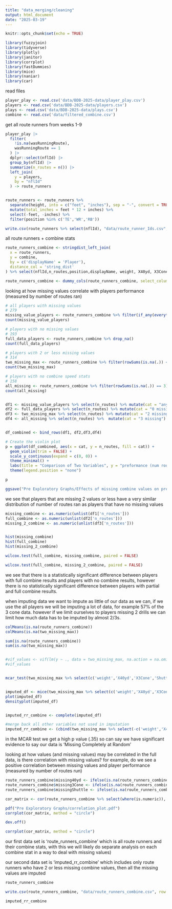 ```yaml
---
title: "data_merging/cleaning"
output: html_document
date: "2025-03-19"
---
```


```r
knitr::opts_chunk$set(echo = TRUE)
```

```r
library(fuzzyjoin)
library(tidyverse)
library(plotly)
library(janitor)
library(corrplot)
library(fastDummies)
library(mice)
library(naniar)
library(car)
```



read files
```r
player_play <- read.csv('data/BDB-2025-data/player_play.csv')
players <- read.csv('data/BDB-2025-data/players.csv')
plays <- read.csv('data/BDB-2025-data/plays.csv')
combine <- read.csv('data/filtered_combine.csv')
```

get all route runners from weeks 1-9
```r
player_play |> 
  filter(
    !is.na(wasRunningRoute),
    wasRunningRoute == 1
  ) |>
  dplyr::select(nflId) |> 
  group_by(nflId) |> 
  summarize(n_routes = n()) |> 
  left_join(
    y = players,
    by = "nflId"
  ) -> route_runners


route_runners <- route_runners %>%
  separate(height, into = c("feet", "inches"), sep = "-", convert = TRUE) %>%
  mutate(total_inches = feet * 12 + inches) %>%
  select(-feet, -inches) %>% 
  filter(position %in% c('TE','WR','RB'))

write.csv(route_runners %>% select(nflId), "data/route_runner_Ids.csv", row.names = FALSE)
```



all route runners + combine stats 
```r
route_runners_combine <- stringdist_left_join(
  x = route_runners,
  y = combine,
  by = c('displayName' = 'Player'),
  distance_col = 'string_dist'
) %>% select(nflId,n_routes,position,displayName, weight, X40yd, X3Cone, Shuttle, total_inches)

route_runners_combine <- dummy_cols(route_runners_combine, select_columns = "position", remove_first_dummy = F, remove_selected_columns = T)
```


looking at how missing values correlate with players performance (measured by number of routes ran)
```r
# all players with missing values
# 279
missing_value_players <- route_runners_combine %>% filter(if_any(everything(), is.na))
count(missing_value_players)

# players with no missing values
# 193
full_data_players <- route_runners_combine %>% drop_na()
count(full_data_players)

# players with 2 or less missing values
# 314
two_missing_max <- route_runners_combine %>% filter(rowSums(is.na(.)) <= 2)
count(two_missing_max)

# players with no combine speed stats
# 158
all_missing <- route_runners_combine %>% filter(rowSums(is.na(.)) == 3)
count(all_missing)


df1 <- missing_value_players %>% select(n_routes) %>% mutate(cat = "any missing")
df2 <- full_data_players %>% select(n_routes) %>% mutate(cat = "0 missing")
df3 <- two_missing_max %>% select(n_routes) %>% mutate(cat = "2 missing")
df4 <- all_missing %>% select(n_routes) %>%  mutate(cat = "3 missing")


df_combined <- bind_rows(df1, df2,df3,df4)

# Create the violin plot
p = ggplot(df_combined, aes(x = cat, y = n_routes, fill = cat)) +
  geom_violin(trim = FALSE) + 
  scale_y_continuous(expand = c(0, 0)) +
  theme_minimal() +
  labs(title = "Comparison of Two Variables", y = "preformance (num routes)", x = "number of missing combine speed stats") +
  theme(legend.position = "none")

p

ggsave("Pre Exploratory Graphs/Effects of missing combine values on preformance.png", plot = p, width = 8, height = 6, dpi = 300)
```
we see that players that are missing 2 values or less have a very similar distribution of number of routes ran as players that have no missing values

```r

missing_combine <- as.numeric(unlist(df1['n_routes']))
full_combine <- as.numeric(unlist(df2['n_routes']))
missing_2_combine <- as.numeric(unlist(df3['n_routes']))


hist(missing_combine)
hist(full_combine)
hist(missing_2_combine)

wilcox.test(full_combine, missing_combine, paired = FALSE)

wilcox.test(full_combine, missing_2_combine, paired = FALSE)


```
we see that there is a statistically significant difference between players with full combine results and players with no combine results, however there is no statistically significant difference between players with partial and full combine results.




when imputing data we want to impute as little of our data as we can, if we use the all players we will be imputing a lot of data, for example 57% of the 3 cone data. however if we limit ourselves to players missing 2 drills we can limit how much data has to be imputed by almost 2/3s.
```r
colMeans(is.na(route_runners_combine))
colMeans(is.na(two_missing_max))

sum(is.na(route_runners_combine))
sum(is.na(two_missing_max))


#vif_values <- vif(lm(y ~ ., data = two_missing_max, na.action = na.omit))
#vif_values


mcar_test(two_missing_max %>% select(c('weight','X40yd','X3Cone','Shuttle','total_inches')))


imputed_df <- mice(two_missing_max %>% select(c('weight','X40yd','X3Cone','Shuttle','total_inches')), method = "cart")
plot(imputed_df)
densityplot(imputed_df)


imputed_rr_combine <- complete(imputed_df)

#merge back all other variables not used in imputation
imputed_rr_combine <- (cbind(two_missing_max %>% select(-c('weight','X40yd','X3Cone','Shuttle','total_inches')),imputed_rr_combine))

```
in the MCAR test we get a high p value (.35) so can say we have significant evidence to say our data is 'Missing Completely at Random'




looking at how values (and missing values) may be correlated in the full data, is there correlation with missing values? for example, do we see a positive correlation between missing values and player performance (measured by number of routes run)
```r

route_runners_combine$missing40yd <- ifelse(is.na(route_runners_combine$X40yd), 1, 0)
route_runners_combine$missing3Cone <- ifelse(is.na(route_runners_combine$X3Cone), 1, 0)
route_runners_combine$missingShuttle <- ifelse(is.na(route_runners_combine$Shuttle), 1, 0)

```


```r
cor_matrix <- cor(route_runners_combine %>% select(where(is.numeric)), use = "pairwise.complete.obs")

pdf("Pre Exploratory Graphs/correlation_plot.pdf")
corrplot(cor_matrix, method = "circle")

dev.off()

corrplot(cor_matrix, method = "circle")

```

our first data set is 'route_runners_combine' which is all route runners and their combine stats, with this we will likely do separate analysis on each combine stat in a way to deal with missing values)

our second data set is 'imputed_rr_combine' which includes only route runners who have 2 or less missing combine values, then all the missing values are imputed
```r

route_runners_combine

write.csv(route_runners_combine, "data/route_runners_combine.csv", row.names = FALSE)

imputed_rr_combine

```